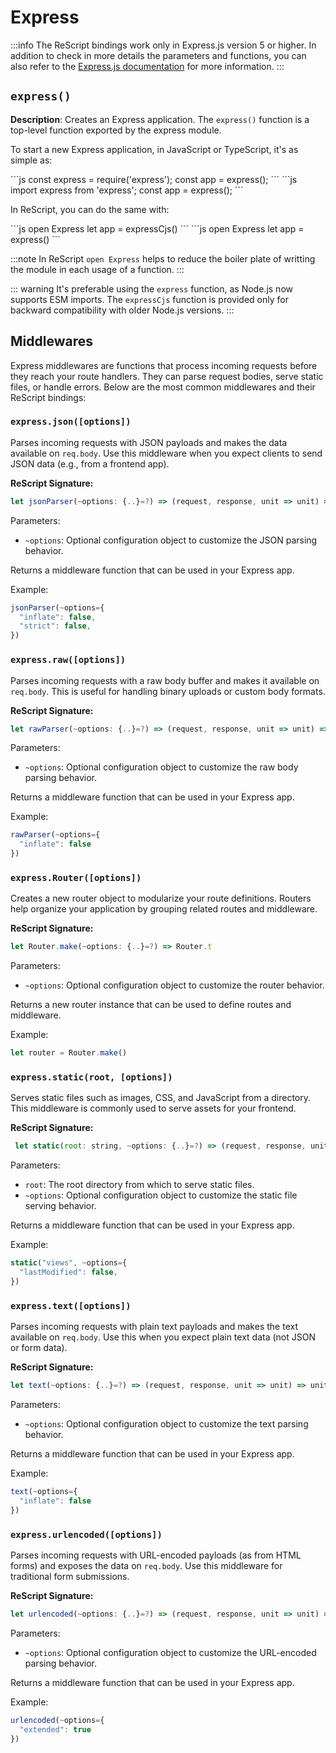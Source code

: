
# Express

:::info
The ReScript bindings work only in Express.js version 5 or higher. In addition to check in more details the parameters and functions, you can also refer to the [Express.js documentation](https://expressjs.com/en/5x/api.html) for more information.
:::

## `express()`

**Description**:
Creates an Express application. The `express()` function is a top-level function exported by the express module.

To start a new Express application, in JavaScript or TypeScript, it's as simple as:

<Tabs>
  <Tab label="CommonJS">
    ```js
    const express = require('express');
    const app = express();
    ```
  </Tab>
  <Tab label="ESM">
    ```js
    import express from 'express';
    const app = express();
    ```
  </Tab>
</Tabs>


In ReScript, you can do the same with:

<Tabs>
  <Tab label="CommonJS">
    ```js
    open Express
    let app = expressCjs()
    ```
  </Tab>
  <Tab label="ESM">
    ```js
    open Express
    let app = express()
    ```
  </Tab>
</Tabs>

:::note
In ReScript `open Express` helps to reduce the boiler plate of writting the module in each usage of a function.
:::

::: warning
It's preferable using the `express` function, as Node.js now supports ESM imports. The `expressCjs` function is provided only for backward compatibility with older Node.js versions.
:::

## Middlewares

Express middlewares are functions that process incoming requests before they reach your route handlers. They can parse request bodies, serve static files, or handle errors. Below are the most common middlewares and their ReScript bindings:

### `express.json([options])`

Parses incoming requests with JSON payloads and makes the data available on `req.body`.
Use this middleware when you expect clients to send JSON data (e.g., from a frontend app).

**ReScript Signature:**
```js
let jsonParser(~options: {..}=?) => (request, response, unit => unit) => unit
```

Parameters:
- `~options`: Optional configuration object to customize the JSON parsing behavior.

Returns a middleware function that can be used in your Express app.

Example:
```js
jsonParser(~options={
  "inflate": false,
  "strict": false,
})
```

### `express.raw([options])`

Parses incoming requests with a raw body buffer and makes it available on `req.body`.
This is useful for handling binary uploads or custom body formats.

**ReScript Signature:**
```js
let rawParser(~options: {..}=?) => (request, response, unit => unit) => unit
```

Parameters:
- `~options`: Optional configuration object to customize the raw body parsing behavior.

Returns a middleware function that can be used in your Express app.

Example:
```js
rawParser(~options={
  "inflate": false
})
```

### `express.Router([options])`

Creates a new router object to modularize your route definitions.
Routers help organize your application by grouping related routes and middleware.

**ReScript Signature:**
```js
let Router.make(~options: {..}=?) => Router.t
```

Parameters:
- `~options`: Optional configuration object to customize the router behavior.

Returns a new router instance that can be used to define routes and middleware.

Example:
```js
let router = Router.make()
```

### `express.static(root, [options])`

Serves static files such as images, CSS, and JavaScript from a directory.
This middleware is commonly used to serve assets for your frontend.

**ReScript Signature:**
```js
 let static(root: string, ~options: {..}=?) => (request, response, unit => unit) => unit
```

Parameters:
- `root`: The root directory from which to serve static files.
- `~options`: Optional configuration object to customize the static file serving behavior.

Returns a middleware function that can be used in your Express app.

Example:
```js
static("views", ~options={
  "lastModified": false,
})
```

### `express.text([options])`

Parses incoming requests with plain text payloads and makes the text available on `req.body`.
Use this when you expect plain text data (not JSON or form data).

**ReScript Signature:**
```js
let text(~options: {..}=?) => (request, response, unit => unit) => unit
```
Parameters:
- `~options`: Optional configuration object to customize the text parsing behavior.

Returns a middleware function that can be used in your Express app.

Example:
```js
text(~options={
  "inflate": false
})
```

### `express.urlencoded([options])`

Parses incoming requests with URL-encoded payloads (as from HTML forms) and exposes the data on `req.body`.
Use this middleware for traditional form submissions.

**ReScript Signature:**
```js
let urlencoded(~options: {..}=?) => (request, response, unit => unit) => unit
```
Parameters:
- `~options`: Optional configuration object to customize the URL-encoded parsing behavior.

Returns a middleware function that can be used in your Express app.

Example:
```js
urlencoded(~options={
  "extended": true
})
```